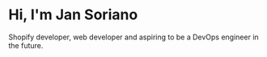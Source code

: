 # Hi, I'm Jan Soriano

Shopify developer, web developer and aspiring to be a DevOps engineer in the future.
